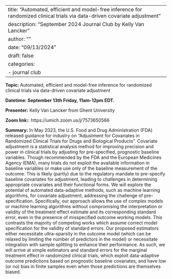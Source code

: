 
---
title: "Automated, efficient and model-free inference for randomized clinical trials via data-driven covariate adjustment"
description: "September 2024 Journal Club by Kelly Van Lancker"
author: ""
date: "09/13/2024"
draft: false
categories:
  - journal club
---

**Topic:** Automated, efficient and model-free inference for randomized clinical trials via data-driven covariate adjustment

**Datetime: September 13th Friday, 11am-12pm EDT.**

**Presenter:** Kelly Van Lancker from Ghent University

**Zoom link:**: https://umich.zoom.us/j/7573650566

**Summary:** In May 2023, the U.S. Food and Drug Administration (FDA) released guidance for industry on “Adjustment for Covariates in Randomized Clinical Trials for Drugs and Biological Products”. Covariate adjustment is a statistical analysis method for improving precision and power in clinical trials by adjusting for pre-specified, prognostic baseline variables. Though recommended by the FDA and the European Medicines Agency (EMA), many trials do not exploit the available information in baseline variables or make use only of the baseline measurement of the outcome. This is likely (partly) due to the regulatory mandate to pre-specify baseline covariates for adjustment, leading to challenges in determining appropriate covariates and their functional forms.
We will explore the potential of automated data-adaptive methods, such as machine learning algorithms, for covariate adjustment, addressing the challenge of pre-specification. Specifically, our approach allows the use of complex models or machine learning algorithms without compromising the interpretation or validity of the treatment effect estimate and its corresponding standard error, even in the presence of misspecified outcome working models. This contrasts the majority of competing works which assume correct model specification for the validity of standard errors. Our proposed estimators either necessitate ultra-sparsity in the outcome model (which can be relaxed by limiting the number of predictors in the model) or necessitate integration with sample splitting to enhance their performance. As such, we will arrive at simple estimators and standard errors for the marginal treatment effect in randomized clinical trials, which exploit data-adaptive outcome predictions based on prognostic baseline covariates, and have low (or no) bias in finite samples even when those predictions are themselves biased.
